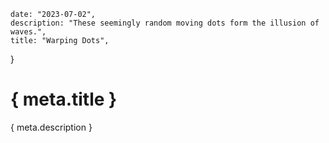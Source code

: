 	date: "2023-07-02",
	description: "These seemingly random moving dots form the illusion of waves.",
	title: "Warping Dots",
}

# { meta.title }
{ meta.description }
